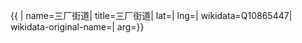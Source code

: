 {{ {{{1|PRC admin/showdata}}}|
name=三厂街道|
title=三厂街道|
lat=|
lng=|
wikidata=Q10865447|
wikidata-original-name=|
arg={{{arg|}}}}}